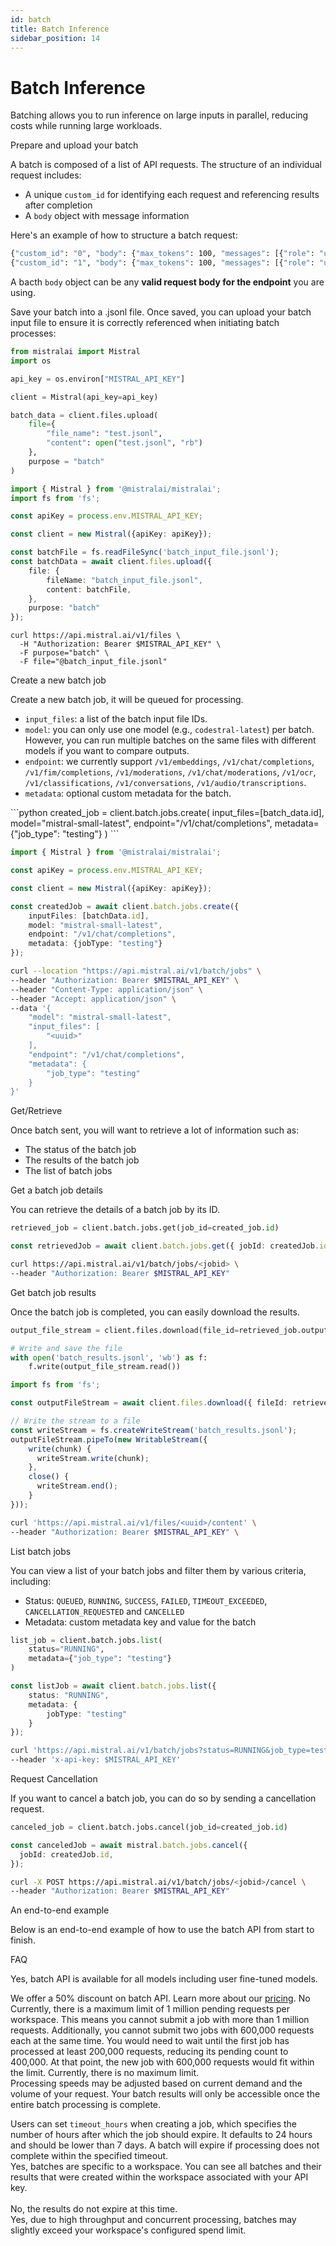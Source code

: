 ```yaml
---
id: batch
title: Batch Inference
sidebar_position: 14
---
```




# Batch Inference

Batching allows you to run inference on large inputs in parallel, reducing costs while running large workloads.

<SectionTab as="h1" sectionId="prepare-and-upload-your-batch">Prepare and upload your batch</SectionTab>

A batch is composed of a list of API requests. The structure of an individual request includes:

- A unique `custom_id` for identifying each request and referencing results after completion
- A `body` object with message information

Here's an example of how to structure a batch request:

```bash
{"custom_id": "0", "body": {"max_tokens": 100, "messages": [{"role": "user", "content": "What is the best French cheese?"}]}}
{"custom_id": "1", "body": {"max_tokens": 100, "messages": [{"role": "user", "content": "What is the best French wine?"}]}}
```

A bacth `body` object can be any **valid request body for the endpoint** you are using.

Save your batch into a .jsonl file. Once saved, you can upload your batch input file to ensure it is correctly referenced when initiating batch processes:

<Tabs groupId="code">
  <TabItem value="python" label="python" default>

```python
from mistralai import Mistral
import os

api_key = os.environ["MISTRAL_API_KEY"]

client = Mistral(api_key=api_key)

batch_data = client.files.upload(
    file={
        "file_name": "test.jsonl",
        "content": open("test.jsonl", "rb")
    },
    purpose = "batch"
)
```

  </TabItem>
  <TabItem value="typescript" label="typescript">

```typescript
import { Mistral } from '@mistralai/mistralai';
import fs from 'fs';

const apiKey = process.env.MISTRAL_API_KEY;

const client = new Mistral({apiKey: apiKey});

const batchFile = fs.readFileSync('batch_input_file.jsonl');
const batchData = await client.files.upload({
    file: {
        fileName: "batch_input_file.jsonl",
        content: batchFile,
    },
    purpose: "batch"
});
```

  </TabItem>
  <TabItem value="curl" label="curl">

```curl
curl https://api.mistral.ai/v1/files \
  -H "Authorization: Bearer $MISTRAL_API_KEY" \
  -F purpose="batch" \
  -F file="@batch_input_file.jsonl"
```

  </TabItem>
</Tabs>

<SectionTab as="h1" sectionId="create-a-new-batch-job">Create a new batch job</SectionTab>

Create a new batch job, it will be queued for processing.

- `input_files`: a list of the batch input file IDs.
- `model`: you can only use one model (e.g., `codestral-latest`) per batch. However, you can run multiple batches on the same files with different models if you want to compare outputs.
- `endpoint`: we currently support `/v1/embeddings`, `/v1/chat/completions`, `/v1/fim/completions`, `/v1/moderations`, `/v1/chat/moderations`, `/v1/ocr`, `/v1/classifications`, `/v1/conversations`, `/v1/audio/transcriptions`.
- `metadata`: optional custom metadata for the batch.

<Tabs groupId="code">
  <TabItem value="python" label="python" default>
```python
created_job = client.batch.jobs.create(
    input_files=[batch_data.id],
    model="mistral-small-latest",
    endpoint="/v1/chat/completions",
    metadata={"job_type": "testing"}
)
```
  </TabItem>
  <TabItem value="typescript" label="typescript">

```typescript
import { Mistral } from '@mistralai/mistralai';

const apiKey = process.env.MISTRAL_API_KEY;

const client = new Mistral({apiKey: apiKey});

const createdJob = await client.batch.jobs.create({
    inputFiles: [batchData.id],
    model: "mistral-small-latest",
    endpoint: "/v1/chat/completions",
    metadata: {jobType: "testing"}
});
```
  </TabItem>

  <TabItem value="curl" label="curl">

```bash
curl --location "https://api.mistral.ai/v1/batch/jobs" \
--header "Authorization: Bearer $MISTRAL_API_KEY" \
--header "Content-Type: application/json" \
--header "Accept: application/json" \
--data '{
    "model": "mistral-small-latest",
    "input_files": [
        "<uuid>"
    ],
    "endpoint": "/v1/chat/completions",
    "metadata": {
        "job_type": "testing"
    }
}'
```
  </TabItem>
</Tabs>

<SectionTab as="h1" sectionId="get-retrieve">Get/Retrieve</SectionTab>

Once batch sent, you will want to retrieve a lot of information such as:
- The status of the batch job
- The results of the batch job
- The list of batch jobs

<SectionTab as="h2" variant="secondary" sectionId="get-a-batch-job-details">Get a batch job details</SectionTab>

You can retrieve the details of a batch job by its ID.

<Tabs groupId="code">
  <TabItem value="python" label="python" default>

```python
retrieved_job = client.batch.jobs.get(job_id=created_job.id)
```

  </TabItem>
  <TabItem value="typescript" label="typescript">

```typescript
const retrievedJob = await client.batch.jobs.get({ jobId: createdJob.id});
```

  </TabItem>
  <TabItem value="curl" label="curl">

```bash
curl https://api.mistral.ai/v1/batch/jobs/<jobid> \
--header "Authorization: Bearer $MISTRAL_API_KEY"
```

  </TabItem>
</Tabs>


<SectionTab as="h2" variant="secondary" sectionId="get-batch-job-results">Get batch job results</SectionTab>

Once the batch job is completed, you can easily download the results.

<Tabs groupId="code">
  <TabItem value="python" label="python" default>

```python
output_file_stream = client.files.download(file_id=retrieved_job.output_file)

# Write and save the file
with open('batch_results.jsonl', 'wb') as f:
    f.write(output_file_stream.read())
```

  </TabItem>
  <TabItem value="typescript" label="typescript">

```typescript
import fs from 'fs';

const outputFileStream = await client.files.download({ fileId: retrievedJob.outputFile });

// Write the stream to a file
const writeStream = fs.createWriteStream('batch_results.jsonl');
outputFileStream.pipeTo(new WritableStream({
    write(chunk) {
      writeStream.write(chunk);
    },
    close() {
      writeStream.end();
    }
}));
```

  </TabItem>
  <TabItem value="curl" label="curl">

```bash
curl 'https://api.mistral.ai/v1/files/<uuid>/content' \
--header "Authorization: Bearer $MISTRAL_API_KEY" \
```

  </TabItem>
</Tabs>

<SectionTab as="h2" variant="secondary" sectionId="list-batch-jobs">List batch jobs</SectionTab>

You can view a list of your batch jobs and filter them by various criteria, including:

- Status: `QUEUED`,
`RUNNING`, `SUCCESS`, `FAILED`, `TIMEOUT_EXCEEDED`, `CANCELLATION_REQUESTED` and `CANCELLED`
- Metadata: custom metadata key and value for the batch

<Tabs groupId="code">
  <TabItem value="python" label="python" default>

```python
list_job = client.batch.jobs.list(
    status="RUNNING",
    metadata={"job_type": "testing"}
)
```

  </TabItem>
  <TabItem value="typescript" label="typescript">

```typescript
const listJob = await client.batch.jobs.list({
    status: "RUNNING",
    metadata: {
        jobType: "testing"
    }
});
```

  </TabItem>
  <TabItem value="curl" label="curl">

```bash
curl 'https://api.mistral.ai/v1/batch/jobs?status=RUNNING&job_type=testing'\
--header 'x-api-key: $MISTRAL_API_KEY'
```

  </TabItem>
</Tabs>

<SectionTab as="h1" sectionId="request-the-cancellation">Request Cancellation</SectionTab>

If you want to cancel a batch job, you can do so by sending a cancellation request.

<Tabs groupId="code">
  <TabItem value="python" label="python" default>

```python
canceled_job = client.batch.jobs.cancel(job_id=created_job.id)
```

  </TabItem>
  <TabItem value="typescript" label="typescript">

```typescript
const canceledJob = await mistral.batch.jobs.cancel({
  jobId: createdJob.id,
});
```

  </TabItem>
  <TabItem value="curl" label="curl">

```bash
curl -X POST https://api.mistral.ai/v1/batch/jobs/<jobid>/cancel \
--header "Authorization: Bearer $MISTRAL_API_KEY"
```

  </TabItem>
</Tabs>

<SectionTab as="h1" sectionId="an-end-to-end-example">An end-to-end example</SectionTab>

Below is an end-to-end example of how to use the batch API from start to finish.

<ExplorerTabs id="end-to-end-example" mode="close">
  <ExplorerTab value="example" label="End-to-End Example">
    <EndExampleTab/>
  </ExplorerTab>
</ExplorerTabs>

<SectionTab as="h1" sectionId="faq">FAQ</SectionTab>

<Faq>
  <FaqItem question="Is the batch API available for all models?">
Yes, batch API is available for all models including user fine-tuned models.
  </FaqItem>
  <FaqItem question="Does the batch API affect pricing?">

We offer a 50% discount on batch API. Learn more about our [pricing](https://mistral.ai/pricing#api-pricing).
  </FaqItem>
  <FaqItem question="Does the batch API affect rate limits?">
No
  </FaqItem>
  <FaqItem question="What's the max number of requests in a batch?">
Currently, there is a maximum limit of 1 million pending requests per workspace. This means you cannot submit a job with more than 1 million requests. Additionally, you cannot submit two jobs with 600,000 requests each at the same time. You would need to wait until the first job has processed at least 200,000 requests, reducing its pending count to 400,000. At that point, the new job with 600,000 requests would fit within the limit.
  </FaqItem>
  <FaqItem question="What's the max number of batch jobs one can create?">
Currently, there is no maximum limit.
  </FaqItem>
  <FaqItem question="How long does the batch API take to process?">  
Processing speeds may be adjusted based on current demand and the volume of your request. Your batch results will only be accessible once the entire batch processing is complete.

Users can set `timeout_hours` when creating a job, which specifies the number of hours after which the job should expire. It defaults to 24 hours and should be lower than 7 days. A batch will expire if processing does not complete within the specified timeout.
  </FaqItem>
  <FaqItem question="Can I view batch results from my workspace?">  
Yes, batches are specific to a workspace. You can see all batches and their results that were created within the workspace associated with your API key.
  </FaqItem>  
  <FaqItem question="Will batch results ever expire?">  
No, the results do not expire at this time.
  </FaqItem>
  <FaqItem question="Can batches exceed the spend limit?">  
Yes, due to high throughput and concurrent processing, batches may slightly exceed your workspace's configured spend limit.
  </FaqItem>
</Faq>
